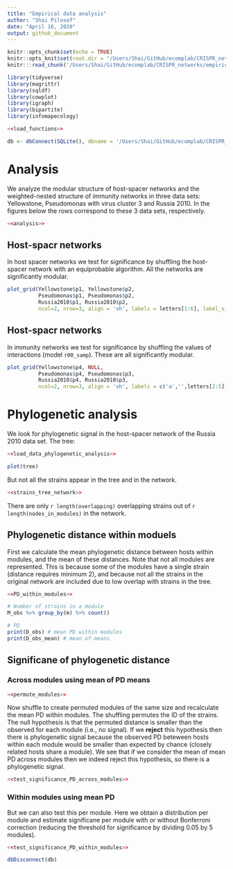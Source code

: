 ```yaml
---
title: "Empirical data analysis"
author: "Shai Pilosof"
date: "April 16, 2020"
output: github_document
---
```


  
```r
knitr::opts_chunk$set(echo = TRUE)
knitr::opts_knit$set(root.dir = "/Users/Shai/GitHub/ecomplab/CRISPR_networks/")
knitr:::read_chunk('/Users/Shai/GitHub/ecomplab/CRISPR_networks/empirical_data_analysis.R')
```

```r
library(tidyverse)
library(magrittr)
library(sqldf)
library(cowplot)
library(igraph)
library(bipartite)
library(infomapecology)
```

```r
<<load_functions>>
```

```r
db <- dbConnect(SQLite(), dbname = '/Users/Shai/GitHub/ecomplab/CRISPR_networks/CRISPR_database_V2.sqlite')
```

# Analysis

We analyze the modular structure of host-spacer networks and the weighted-nested structure of immunity networks in three data sets: Yellowstone, Pseudomonas with virus cluster 3 and Russia 2010. In the figures below the rows correspond to these 3 data sets, respectively.

```r
<<analysis>>
```

## Host-spacr networks
In host spacer networks we test for significance by shuffling the host-spacer network with an equiprobable algorithm. All the networks are significantly modular.

```r
plot_grid(Yellowstone$p1, Yellowstone$p2,
          Pseudomonas$p1, Pseudomonas$p2,
          Russia2010$p1, Russia2010$p2,
          ncol=2, nrow=3, align = 'vh', labels = letters[1:6], label_size = 16, scale = 0.95)
```

## Host-spacr networks
In immunity networks we test for significance by shuffling the values of interactions (model `r00_samp`). These are all significantly modular.

```r
plot_grid(Yellowstone$p4, NULL,
          Pseudomonas$p4, Pseudomonas$p3,
          Russia2010$p4, Russia2010$p3,
          ncol=2, nrow=3, align = 'vh', labels = c('a','',letters[2:5]), label_size = 16, scale = 0.95)
```

# Phylogenetic analysis
We look for phylogenetic signal in the host-spacer network of the Russia 2010 data set. The tree:

```r
<<load_data_phylogenetic_analysis>>
```

```r
plot(tree)
```

But not all the strains appear in the tree and in the network. 

```r
<<strains_tree_network>>
```

There are only `r length(overlapping)` overlapping strains out of `r length(nodes_in_modules)` in the network.

## Phylogenetic distance within moduels

First we calculate the mean phylogenetic distance between hosts within modules, and the mean of these distances. Note that not all modules are represented. This is because some of the modules have a single strain (distance requires minimum 2), and because not all the strains in the original network are included due to low overlap with strains in the tree.

```r
<<PD_within_modules>>
```

```r
# Number of strains in a module
M_obs %>% group_by(m) %>% count()

# PD
print(D_obs) # mean PD within modules
print(D_obs_mean) # mean of means
```

## Significane of phylogenetic distance


### Across modules using mean of PD means
```r
<<permute_modules>>
```

Now shuffle to create permuted modules of the same size and recalculate the mean PD within modules. The shuffling permutes the ID of the strains. The null hypothesis is that the permuted distance is smaller than the observed for each module (i.e., no signal). If we **reject** this hypothesis then there is phylogenetic signal because the observed PD beteween hosts within each module would be smaller than expected by chance (closely related hosts share a module). We see that if we consider the mean of mean PD across modules then we indeed reject this hypothesis, so there is a phylogenetic signal.

```r
<<test_significance_PD_across_modules>>
```

### Within modules using mean PD
But we can also test this per module. Here we obtain a distribution per module and estimate significane per module with or without Bonferroni correction (reducing the threshold for significance by dividing 0.05 by 5 modules).

```r
<<test_significance_PD_within_modules>>
```









```r
dbDisconnect(db)
```